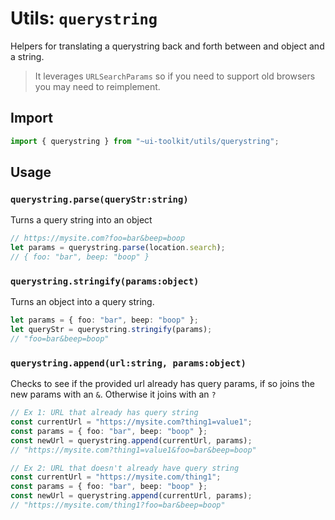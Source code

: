 
<Meta title="Utils/querystring" />

# Utils: `querystring`

Helpers for translating a querystring back and forth between and object and a string.

> It leverages `URLSearchParams` so if you need to support old browsers you may need to reimplement.

## Import

```js
import { querystring } from "~ui-toolkit/utils/querystring";
```

## Usage

### `querystring.parse(queryStr:string)`

Turns a query string into an object

```ts
// https://mysite.com?foo=bar&beep=boop
let params = querystring.parse(location.search);
// { foo: "bar", beep: "boop" }
```

### `querystring.stringify(params:object)`

Turns an object into a query string.

```ts
let params = { foo: "bar", beep: "boop" };
let queryStr = querystring.stringify(params);
// "foo=bar&beep=boop"
```

### `querystring.append(url:string, params:object)`

Checks to see if the provided url already has query params, if so joins the new params with an `&`. Otherwise it joins with an `?`

```ts
// Ex 1: URL that already has query string
const currentUrl = "https://mysite.com?thing1=value1";
const params = { foo: "bar", beep: "boop" };
const newUrl = querystring.append(currentUrl, params);
// "https://mysite.com?thing1=value1&foo=bar&beep=boop"

// Ex 2: URL that doesn't already have query string
const currentUrl = "https://mysite.com/thing1";
const params = { foo: "bar", beep: "boop" };
const newUrl = querystring.append(currentUrl, params);
// "https://mysite.com/thing1?foo=bar&beep=boop"
```
